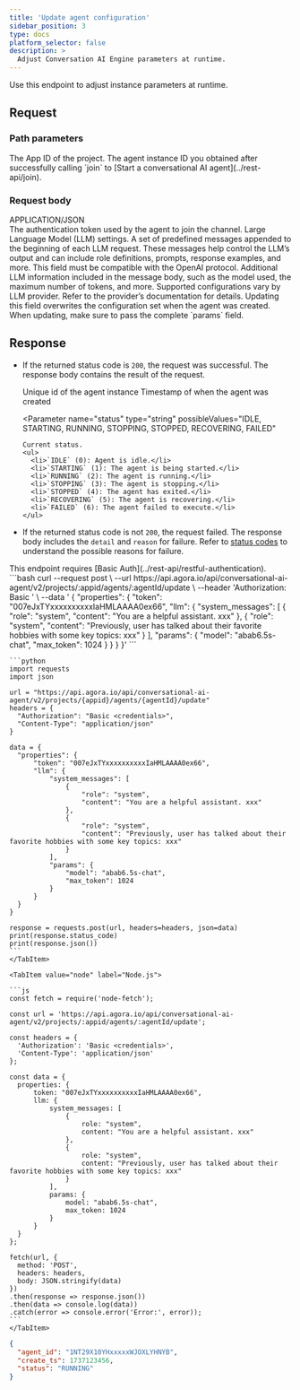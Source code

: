 ```yaml
---
title: 'Update agent configuration'
sidebar_position: 3
type: docs
platform_selector: false
description: >
  Adjust Conversation AI Engine parameters at runtime.
---
```



<RestAPILayout>
  <LeftColumn
    title={frontMatter.title}
    method="POST"
    endpoint="https://api.agora.io/api/conversational-ai-agent/v2/projects/{appid}/agents/{agentId}/update"
  >

Use this endpoint to adjust <Vpd k="AGENT" /> instance parameters at runtime.

## Request

### Path parameters

<PathParameter name="appid" type="string" required={true}>
  The App ID of the project.
</PathParameter>
<PathParameter name="agentId" type="string" required={true}>
  The agent instance ID you obtained after successfully calling `join` to [Start a conversational AI agent](../rest-api/join).
</PathParameter>

### Request body

<div class="api-mime-type">APPLICATION/JSON</div>

<ParameterList title="BODY">
  <Parameter name="properties" type="object" required={false}>
    <Parameter name="token" type="string" required={false}>
      The authentication token used by the agent to join the channel.
    </Parameter>
    <Parameter name="llm" type="object" required={false}>
      Large Language Model (LLM) settings.
      <Parameter name="system_messages" type="array[object]" required={false}>
        A set of predefined messages appended to the beginning of each LLM request. These messages help control the LLM’s output and can include role definitions, prompts, response examples, and more. This field must be compatible with the OpenAI protocol.
      </Parameter>
      <Parameter name="params" type="object" required={false}>
        Additional LLM information included in the message body, such as the model used, the maximum number of tokens, and more. Supported configurations vary by LLM provider. Refer to the provider’s documentation for details.
        <Admonition type="info">
        Updating this field overwrites the configuration set when the agent was created. When updating, make sure to pass the complete `params` field.
        </Admonition>
      </Parameter>
    </Parameter>
  </Parameter>  
</ParameterList>

## Response

- If the returned status code is `200`, the request was successful. The response body contains the result of the request.

  <ParameterList title="OK">
    <Parameter name="agent_id" type="string">
      Unique id of the agent instance
    </Parameter>
    
    <Parameter name="create_ts" type="integer">
      Timestamp of when the agent was created
    </Parameter>
    
    <Parameter 
      name="status" 
      type="string" 
      possibleValues="IDLE, STARTING, RUNNING, STOPPING, STOPPED, RECOVERING, FAILED"
    >
      Current status.
      <ul>
        <li>`IDLE` (0): Agent is idle.</li>
        <li>`STARTING` (1): The agent is being started.</li>
        <li>`RUNNING` (2): The agent is running.</li>
        <li>`STOPPING` (3): The agent is stopping.</li>
        <li>`STOPPED` (4): The agent has exited.</li>
        <li>`RECOVERING` (5): The agent is recovering.</li>
        <li>`FAILED` (6): The agent failed to execute.</li>
      </ul>
    </Parameter>
  </ParameterList>

- If the returned status code is not `200`, the request failed. The response body includes the `detail` and `reason` for failure. Refer to [status codes](../rest-api/reference#response-status-codes) to understand the possible reasons for failure.
      
</LeftColumn>

<RightColumn>

<Section title="Authorization">
This endpoint requires [Basic Auth](../rest-api/restful-authentication).
</Section>

<Section title="Request example">

  <Tabs groupId="code-examples">
    <TabItem value="curl" label="curl" default>
      ```bash
      curl --request post \
        --url https://api.agora.io/api/conversational-ai-agent/v2/projects/:appid/agents/:agentId/update \
        --header 'Authorization: Basic <credentials>' \
        --data '
      {
        "properties": {
          "token": "007eJxTYxxxxxxxxxxIaHMLAAAA0ex66",
          "llm": {
            "system_messages": [
              {
                "role": "system",
                "content": "You are a helpful assistant. xxx"
              },
              {
                "role": "system",
                "content": "Previously, user has talked about their favorite hobbies with some key topics: xxx"
              }
            ],
            "params": {
              "model": "abab6.5s-chat",
              "max_token": 1024
            }
          }
        }
      }'   
      ```
    </TabItem>
    <TabItem value="python" label="Python">

    ```python
    import requests
    import json

    url = "https://api.agora.io/api/conversational-ai-agent/v2/projects/{appid}/agents/{agentId}/update"
    headers = {
      "Authorization": "Basic <credentials>",
      "Content-Type": "application/json"
    }

    data = {
      "properties": {
          "token": "007eJxTYxxxxxxxxxxIaHMLAAAA0ex66",
          "llm": {
              "system_messages": [
                  {
                      "role": "system",
                      "content": "You are a helpful assistant. xxx"
                  },
                  {
                      "role": "system", 
                      "content": "Previously, user has talked about their favorite hobbies with some key topics: xxx"
                  }
              ],
              "params": {
                  "model": "abab6.5s-chat",
                  "max_token": 1024
              }
          }
      }
    }

    response = requests.post(url, headers=headers, json=data)
    print(response.status_code)
    print(response.json())
    ```
    </TabItem>

    <TabItem value="node" label="Node.js">

    ```js
    const fetch = require('node-fetch');

    const url = 'https://api.agora.io/api/conversational-ai-agent/v2/projects/:appid/agents/:agentId/update';

    const headers = {
      'Authorization': 'Basic <credentials>',
      'Content-Type': 'application/json'
    };

    const data = {
      properties: {
          token: "007eJxTYxxxxxxxxxxIaHMLAAAA0ex66",
          llm: {
              system_messages: [
                  {
                      role: "system",
                      content: "You are a helpful assistant. xxx"
                  },
                  {
                      role: "system",
                      content: "Previously, user has talked about their favorite hobbies with some key topics: xxx"
                  }
              ],
              params: {
                  model: "abab6.5s-chat",
                  max_token: 1024
              }
          }
      }
    };

    fetch(url, {
      method: 'POST',
      headers: headers,
      body: JSON.stringify(data)
    })
    .then(response => response.json())
    .then(data => console.log(data))
    .catch(error => console.error('Error:', error));
    ```
    </TabItem>
  </Tabs>
</Section>

<Section title="Response example">

  ```json
  {
    "agent_id": "1NT29X10YHxxxxxWJOXLYHNYB",
    "create_ts": 1737123456,
    "status": "RUNNING"
  }
  ```
</Section>

</RightColumn>
</RestAPILayout>